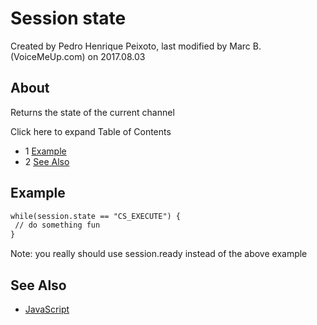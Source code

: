 
# Session state 

 Created by  Pedro Henrique Peixoto, last modified by  Marc B. (VoiceMeUp.com) on 2017.08.03

## About

Returns the state of the current channel

Click here to expand Table of Contents

* 1 [Example](#example)
* 2 [See Also](#see-also)

## Example

```xml
while(session.state == "CS_EXECUTE") {
 // do something fun
}
```

Note: you really should use session.ready instead of the above example

## See Also

* [JavaScript](../index.mdx#api)


